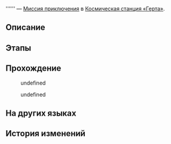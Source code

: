 {{Дополнить|Диалоги.}}
{{Миссия Инфобокс
|id              = 4140121
|Название        = 
|Изображение     = Миссия Освоения .png
|Тип             = Миссия приключения
|События         = 
|Глава           = 
|Условия         = Завершена [[Миссия приключения]] ''[[Охота на экзотических питомцев: Взращивание]]''
|Персонажи       = Первопроходец; Усталое создание Жуань Мэй
|СтартЛокация    = [[Космическая станция «Герта»]] — [[Изолированная зона]]
|Локации         = Изолированная зона
|Предыдущая      = Охота на экзотических питомцев: Взращивание
|Следующая       = 
|Награды         = 
}}
'''''' — [[Миссия приключения]] в [[Космическая станция «Герта»]].

==Описание==
{{Описание|<!--официальное описание из Перекрёстка судеб-->}}

==Этапы==


==Прохождение==
{{Дополнить}}


<!--Unknown TalkSentence: 414121001-->
<!--Unknown TalkSentence: 414121002-->
<!--Unknown TalkSentence: 414121003-->
<!--Unknown TalkSentence: 414121004-->
<!--Unknown TalkSentence: 414121005-->
<!--Unknown TalkSentence: 414121006-->
<!--Unknown TalkSentence: 414121007-->
<!--Unknown TalkSentence: 414121008-->
<!--Unknown TalkSentence: 414121009-->
<!--Unknown TalkSentence: 414121010-->
<!--Unknown TalkSentence: 414121011-->
:{{Диалог|Стрелка}} undefined
:<!--Unknown TalkSentence: 414121003-->
:<!--Unknown TalkSentence: 414121004-->
:<!--Unknown TalkSentence: 414121005-->
:<!--Unknown TalkSentence: 414121006-->
:<!--Unknown TalkSentence: 414121007-->
:<!--Unknown TalkSentence: 414121008-->
:<!--Unknown TalkSentence: 414121009-->
:<!--Unknown TalkSentence: 414121010-->
:<!--Unknown TalkSentence: 414121011-->
:<!--Unknown TalkSentence: 414121012-->
:<!--Unknown TalkSentence: 414121013-->
:<!--Unknown TalkSentence: 414121014-->
:<!--Unknown TalkSentence: 414121015-->
:<!--Unknown TalkSentence: 414121016-->
:<!--Unknown TalkSentence: 414121017-->
:{{Диалог|Стрелка}} undefined
:<!--Unknown TalkSentence: 414121005-->
:<!--Unknown TalkSentence: 414121006-->
:<!--Unknown TalkSentence: 414121007-->
:<!--Unknown TalkSentence: 414121008-->
:<!--Unknown TalkSentence: 414121009-->
:<!--Unknown TalkSentence: 414121010-->
:<!--Unknown TalkSentence: 414121011-->
:<!--Unknown TalkSentence: 414121012-->
:<!--Unknown TalkSentence: 414121013-->
:<!--Unknown TalkSentence: 414121014-->
:<!--Unknown TalkSentence: 414121015-->
:<!--Unknown TalkSentence: 414121016-->
:<!--Unknown TalkSentence: 414121017-->
<!--Unknown TalkSentence: 414121005-->
<!--Unknown TalkSentence: 414121006-->
<!--Unknown TalkSentence: 414121007-->
<!--Unknown TalkSentence: 414121008-->
<!--Unknown TalkSentence: 414121009-->
<!--Unknown TalkSentence: 414121010-->
<!--Unknown TalkSentence: 414121011-->
<!--Unknown TalkSentence: 414121012-->
<!--Unknown TalkSentence: 414121013-->
<!--Unknown TalkSentence: 414121014-->
<!--Unknown TalkSentence: 414121015-->
<!--Unknown TalkSentence: 414121016-->
<!--Unknown TalkSentence: 414121017-->
{{Диалог Конец}}

==На других языках==
{{На других языках
|en   = 
|zhs  = 
|zht  = 
|ja   = 
|ko   = 
|es   = 
|fr   = 
|ru   = 
|th   = 
|vi   = 
|de   = 
|id   = 
|pt   = 
}}

==История изменений==
{{История изменений|2.7}}
